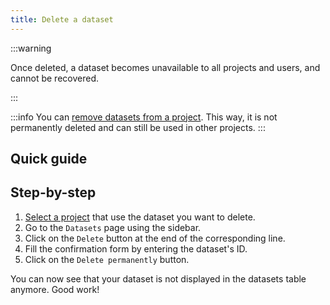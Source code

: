```yaml
---
title: Delete a dataset
---
```



:::warning

Once deleted, a dataset becomes unavailable to all projects and users, and cannot be recovered.

:::

:::info
You can [remove datasets from a project](remove-a-dataset). This way, it is not permanently deleted and can still be used in other projects.
:::

## Quick guide

<VideoPlayer src="https://cdn.csquare.run/docs/webm/delete-a-dataset.webm" />

## Step-by-step

1. [Select a project](../projects/select-a-project.mdx) that use the dataset you want to delete.
2. Go to the `Datasets` page using the sidebar.
3. Click on the `Delete` button at the end of the corresponding line.
4. Fill the confirmation form by entering the dataset's ID.
5. Click on the `Delete permanently` button.

You can now see that your dataset is not displayed in the datasets table anymore. Good work!
